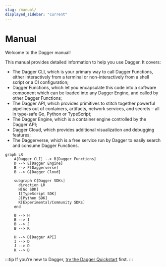 ```yaml
---
slug: /manual/
displayed_sidebar: "current"
---
```


# Manual

Welcome to the Dagger manual!

This manual provides detailed information to help you use Dagger. It covers:

- The Dagger CLI, which is your primary way to call Dagger Functions, either interactively from a terminal or non-interactively from a shell script or a CI configuration;
- Dagger Functions, which let you encapsulate this code into a software component which can be loaded into any Dagger Engine, and called by other Dagger Functions;
- The Dagger API, which provides primitives to stitch together powerful pipelines out of containers, artifacts, network services, and secrets – all in type-safe Go, Python or TypeScript;
- The Dagger Engine, which is a container engine controlled by the Dagger API;
- Dagger Cloud, which provides additional visualization and debugging features;
- The Daggerverse, which is a free service run by Dagger to easily search and consume Dagger Functions.

```mermaid
graph LR
    A[Dagger CLI] --> B[Dagger Functions]
    D --> E[Dagger Engine]
    B --> F[Daggerverse]
    B --> G[Dagger Cloud]

    subgraph C[Dagger SDKs]
      direction LR
      H[Go SDK]
      I[TypeScript SDK]
      J[Python SDK]
      K[Experimental/Community SDKs]
    end

    B --> H
    B --> I
    B --> J
    B --> K

    H --> D[Dagger API]
    I --> D
    J --> D
    K --> D
```

:::tip
If you're new to Dagger, [try the Dagger Quickstart](../quickstart/index.mdx) first.
:::

